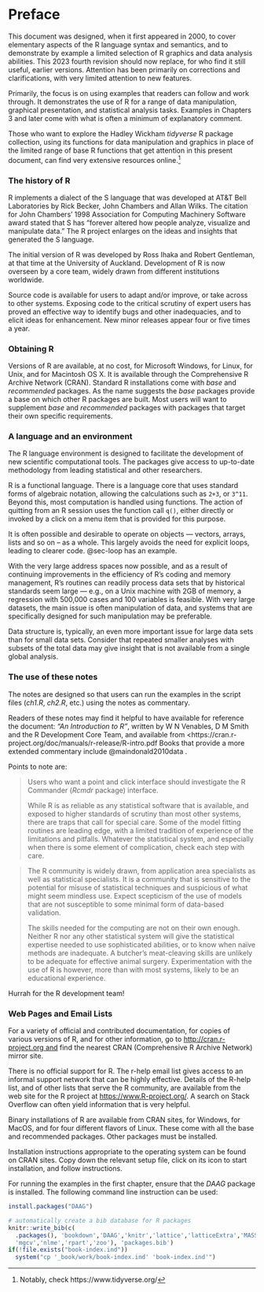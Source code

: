 # Preface {.unnumbered}

This document was designed, when it first appeared in 2000, 
to cover elementary aspects of the R language syntax and 
semantics, and to demonstrate by example a limited selection
of R graphics and data analysis abilities. This 2023 fourth 
revision should now replace, for who find it still useful, 
earlier versions. Attention has been primarily on corrections
and clarifications, with very limited attention to new features.

Primarily, the focus is on using examples that readers can
follow and work through. It demonstrates the use of R for a
range of data manipulation, graphical presentation, and
statistical analysis tasks.  Examples in Chapters 3 and later 
come with what is often a minimum of explanatory comment.

Those who want to explore the Hadley Wickham _tidyverse_ 
R package collection, using its functions for data
manipulation and graphics in place of the limited range of
base R functions that get attention in this present document, 
can find very extensive resources
online.^[Notably, check https://www.tidyverse.org/]

### The history of R {-}

R implements a dialect of the S language that was developed at AT&T Bell Laboratories by Rick Becker, John Chambers and Allan Wilks. The citation for John Chambers' 1998 Association for Computing Machinery Software award stated that S has "forever altered how people analyze, visualize and manipulate data." The R project enlarges on the ideas and insights that generated the S language.

The initial version of R was developed by Ross Ihaka and Robert Gentleman, at that time at the University of Auckland. Development of R is now overseen by a core team, widely drawn from different institutions worldwide.

Source code is available for users to adapt and/or improve, or take across to other systems. Exposing code to the critical scrutiny of expert users has proved an effective way to identify bugs and other inadequacies, and to elicit ideas for enhancement. New minor releases appear four or five times a year.

### Obtaining R {-}
Versions of R are available, at no cost, for Microsoft Windows, for Linux, for Unix, and for Macintosh OS X. It is available through the Comprehensive R Archive Network (CRAN). Standard R installations come with _base_ and _recommended_
packages. As the name suggests the _base_ packages provide a base on which 
other R packages are built.  Most users will want to supplement _base_ and
_recommended_ packages with packages that target their own specific 
requirements. 

### A language and an environment {-}

The R language environment is designed to facilitate the development of new scientific computational tools. The packages give access to up-to-date methodology from leading statistical and other researchers.

R is a functional language. There is a language core that uses standard forms of algebraic notation, allowing the calculations such as `2+3`, or `3^11`. Beyond this, most computation is handled using functions. The action of quitting from an R session uses the function call `q()`, either directly or invoked by a click on a menu item that is provided for this purpose.

It is often possible and desirable to operate on objects --- vectors, arrays, lists and so on -- as a whole. This largely avoids the need for explicit loops, leading to clearer code. @sec-loop has an example.

With the very large address spaces now possible, and as a result of continuing improvements in the efficiency of R's coding and memory management, R's routines can readily process data sets that by historical standards seem large --- e.g., on a Unix machine with 2GB of memory, a regression with 500,000 cases and 100 variables is feasible. With very large datasets, the main issue is often manipulation of data, and systems that are specifically designed for such manipulation may be preferable.

Data structure is, typically, an even more important issue for large data sets than for small data sets. Consider that repeated smaller analyses with subsets of the total data may give insight that is not available from a single global analysis.

### The use of these notes {.unnumbered}

The notes are designed so that users can run the examples in the script files (*ch1.R*, *ch2.R*, etc.) using the notes as commentary.

Readers of these notes may find it helpful to have available for reference the document: *"An Introduction to R"*, written by W N Venables, D M Smith and the R Development Core Team, and available from <https://cran.r-project.org/doc/manuals/r-release/R-intro.pdf
Books that provide a more extended commentary include @maindonald2010data .

Points to note are:

> Users who want a point and click interface should investigate the R Commander (*Rcmdr* package) interface.
>
> While R is as reliable as any statistical software that is available, and exposed to higher standards of scrutiny than most other systems, there are traps that call for special care. Some of the model fitting routines are leading edge, with a limited tradition of experience of the limitations and pitfalls. Whatever the statistical system, and especially when there is some element of complication, check each step with care.

> The R community is widely drawn, from application area specialists as well as statistical specialists. It is a community that is sensitive to the potential for misuse of statistical techniques and suspicious of what might seem mindless use. Expect scepticism of the use of models that are not susceptible to some minimal form of data-based validation.
>
> The skills needed for the computing are not on their own enough. Neither R nor any other statistical system will give the statistical expertise needed to use sophisticated abilities, or to know when naïve methods are inadequate. A butcher's meat-cleaving skills are unlikely to be adequate for effective animal surgery. Experimentation with the use of R is however, more than with most systems, likely to be an educational experience.

Hurrah for the R development team!

### Web Pages and Email Lists {.unnumbered}

For a variety of official and contributed documentation, for copies of various versions of R, and for other information, go to [http://cran.r-project.org and](http://cran.r-project.org/) find the nearest CRAN (Comprehensive R Archive Network) mirror site.

There is no official support for R. The r-help email list gives access to an informal support network that can be highly effective. Details of the R-help list, and of other lists that serve the R community, are available from the web site for the R project at <https://www.R-project.org/>. A search on Stack Overflow can often yield information that is very helpful.

Binary installations of R are available from CRAN sites, for Windows, for MacOS, and for four different flavors of Linux. These come with all the base and recommended packages. Other packages must be installed.

Installation instructions appropriate to the operating system can be found on CRAN sites. Copy down the relevant setup file, click on its icon to start installation, and follow instructions.

For running the examples in the first chapter, ensure that the *DAAG* package is installed. The following command line instruction can be used:

```r
install.packages("DAAG")
```

```r
# automatically create a bib database for R packages
knitr::write_bib(c(
  .packages(), 'bookdown','DAAG','knitr','lattice','latticeExtra','MASS',
  'mgcv','nlme','rpart','zoo'), 'packages.bib')
if(!file.exists("book-index.ind"))
  system("cp '_book/work/book-index.ind' 'book-index.ind'")
```

